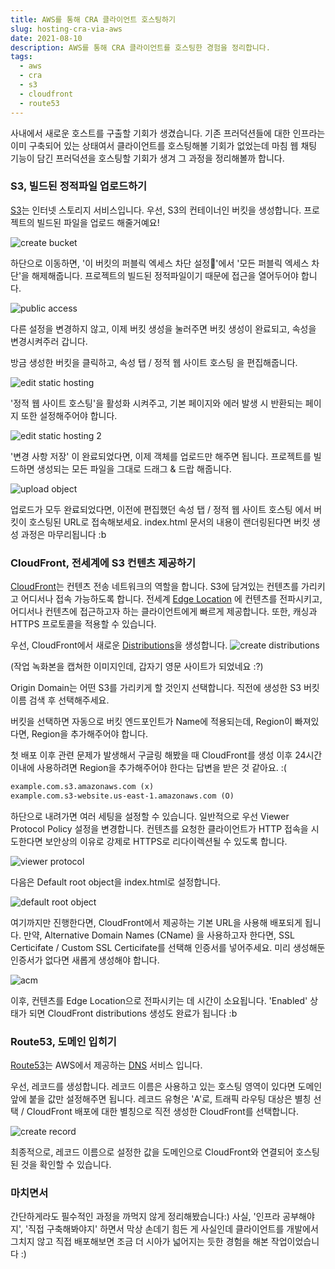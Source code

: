 ```yaml
---
title: AWS를 통해 CRA 클라이언트 호스팅하기
slug: hosting-cra-via-aws
date: 2021-08-10
description: AWS를 통해 CRA 클라이언트를 호스팅한 경험을 정리합니다.
tags:
  - aws
  - cra
  - s3
  - cloudfront
  - route53
---
```


사내에서 새로운 호스트를 구출할 기회가 생겼습니다. 기존 프러덕션들에 대한 인프라는 이미 구축되어 있는 상태여서 클라이언트를 호스팅해볼 기회가 없었는데
마침 웹 채팅 기능이 담긴 프러덕션을 호스팅할 기회가 생겨 그 과정을 정리해볼까 합니다.

### S3, 빌드된 정적파일 업로드하기

[S3](https://docs.aws.amazon.com/ko_kr/AmazonS3/latest/userguide/Welcome.html)는 인터넷 스토리지 서비스입니다.
우선, S3의 컨테이너인 버킷을 생성합니다. 프로젝트의 빌드된 파일을 업로드 해줄거예요!

![create bucket](./images/create-bucket.png)

하단으로 이동하면, '이 버킷의 퍼블릭 엑세스 차단 설정'에서 '모든 퍼블릭 엑세스 차단'을 해제해줍니다. 프로젝트의 빌드된 정적파일이기 때문에 접근을 열어두어야 합니다.

![public access](./images/public-access.png)

다른 설정을 변경하지 않고, 이제 버킷 생성을 눌러주면 버킷 생성이 완료되고, 속성을 변경시켜주러 갑니다.

방금 생성한 버킷을 클릭하고, 속성 탭 / 정적 웹 사이트 호스팅 을 편집해줍니다.

![edit static hosting](./images/edit-static-hosting.png)

'정적 웹 사이트 호스팅'을 활성화 시켜주고, 기본 페이지와 에러 발생 시 반환되는 페이지 또한 설정해주어야 합니다.

![edit static hosting 2](./images/edit-static-hosting-2.png)

'변경 사항 저장' 이 완료되었다면, 이제 객체를 업로드만 해주면 됩니다. 프로젝트를 빌드하면 생성되는 모든 파일을
그대로 드래그 & 드랍 해줍니다.

![upload object](./images/upload-object.png)

업로드가 모두 완료되었다면, 이전에 편집했던 속성 탭 / 정적 웹 사이트 호스팅 에서 버킷이 호스팅된 URL로 접속해보세요.
index.html 문서의 내용이 랜더링된다면 버킷 생성 과정은 마무리됩니다 :b

### CloudFront, 전세계에 S3 컨텐츠 제공하기

[CloudFront](https://aws.amazon.com/ko/cloudfront/?nc=sn&loc=1)는 컨텐츠 전송 네트워크의 역할을 합니다. S3에 담겨있는 컨텐츠를 가리키고 어디서나 접속 가능하도록 합니다.
전세계 [Edge Location](https://aws.amazon.com/ko/cloudfront/features/?nc=sn&loc=2&whats-new-cloudfront.sort-by=item.additionalFields.postDateTime&whats-new-cloudfront.sort-order=desc)
에 컨텐츠를 전파시키고, 어디서나 컨텐츠에 접근하고자 하는 클라이언트에게 빠르게 제공합니다. 또한, 캐싱과 HTTPS 프로토콜을 적용할 수 있습니다.

우선, CloudFront에서 새로운 [Distributions](https://docs.aws.amazon.com/AmazonCloudFront/latest/DeveloperGuide/GettingStarted.SimpleDistribution.html)을 생성합니다.
![create distributions](./images/create-distribution.png)

(작업 녹화본을 캡쳐한 이미지인데, 갑자기 영문 사이트가 되었네요 :?)

Origin Domain는 어떤 S3를 가리키게 할 것인지 선택합니다. 직전에 생성한 S3 버킷 이름 검색 후 선택해주세요.

버킷을 선택하면 자동으로 버킷 엔드포인트가 Name에 적용되는데, Region이 빠져있다면, Region을 추가해주어야 합니다.

첫 배포 이후 관련 문제가 발생해서 구글링 해봤을 때 CloudFront를 생성 이후 24시간이내에 사용하려면 Region을 추가해주어야 한다는 답변을 받은 것 같아요. :(

```txt
example.com.s3.amazonaws.com (x)
example.com.s3-website.us-east-1.amazonaws.com (O)
```

하단으로 내려가면 여러 세팅을 설정할 수 있습니다. 일반적으로 우선 Viewer Protocol Policy 설정을 변경합니다.
컨텐츠를 요청한 클라이언트가 HTTP 접속을 시도한다면 보안상의 이유로 강제로 HTTPS로 리다이렉션될 수 있도록 합니다.

![viewer protocol](./images/viewer-protocol.png)

다음은 Default root object을 index.html로 설정합니다.

![default root object](./images/default-root-object.png)

여기까지만 진행한다면, CloudFront에서 제공하는 기본 URL을 사용해 배포되게 됩니다. 만약, Alternative Domain Names (CName) 을 사용하고자 한다면,
SSL Certicifate / Custom SSL Certicifate를 선택해 인증서를 넣어주세요. 미리 생성해둔 인증서가 없다면 새롭게 생성해야 합니다.

![acm](./images/acm.png)

이후, 컨텐츠를 Edge Location으로 전파시키는 데 시간이 소요됩니다. 'Enabled' 상태가 되면 CloudFront distributions 생성도 완료가 됩니다 :b

### Route53, 도메인 입히기

[Route53](https://aws.amazon.com/ko/route53/)는 AWS에서 제공하는 [DNS](https://aws.amazon.com/ko/route53/what-is-dns/) 서비스 입니다.

우선, 레코드를 생성합니다. 레코드 이름은 사용하고 있는 호스팅 영역이 있다면 도메인 앞에 붙을 값만 설정해주면 됩니다.
레코드 유형은 'A'로, 트래픽 라우팅 대상은 별칭 선택 / CloudFront 배포에 대한 별칭으로 직전 생성한 CloudFront를 선택합니다.

![create record](./images/create-record.png)

최종적으로, 레코드 이름으로 설정한 값을 도메인으로 CloudFront와 연결되어 호스팅된 것을 확인할 수 있습니다.

### 마치면서

간단하게라도 필수적인 과정을 까먹지 않게 정리해봤습니다:) 사실, '인프라 공부해야지', '직접 구축해봐야지' 하면서 막상 손데기 힘든 게 사실인데
클라이언트를 개발에서 그치지 않고 직접 배포해보면 조금 더 시아가 넓어지는 듯한 경험을 해본 작업이었습니다 :)
